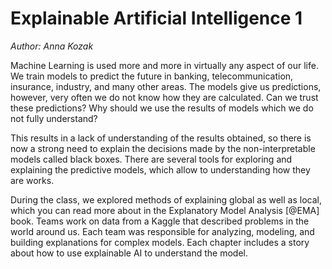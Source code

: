 # Explainable Artificial Intelligence 1

*Author: Anna Kozak*

Machine Learning is used more and more in virtually any aspect of our life. We train models to predict the future in banking, telecommunication, insurance, industry, and many other areas. The models give us predictions, however, very often we do not know how they are calculated. Can we trust these predictions? Why should we use the results of models which we do not fully understand?

This results in a lack of understanding of the results obtained, so there is now a strong need to explain the decisions made by the non-interpretable models called black boxes. There are several tools for exploring and explaining the predictive models, which allow to understanding how they are works.

During the class, we explored methods of explaining global as well as local, which you can read more about in the Explanatory Model Analysis [@EMA] book.
Teams work on data from a Kaggle that described problems in the world around us. Each team was responsible for analyzing, modeling, and building explanations for complex models. Each chapter includes a story about how to use explainable AI to understand the model.
